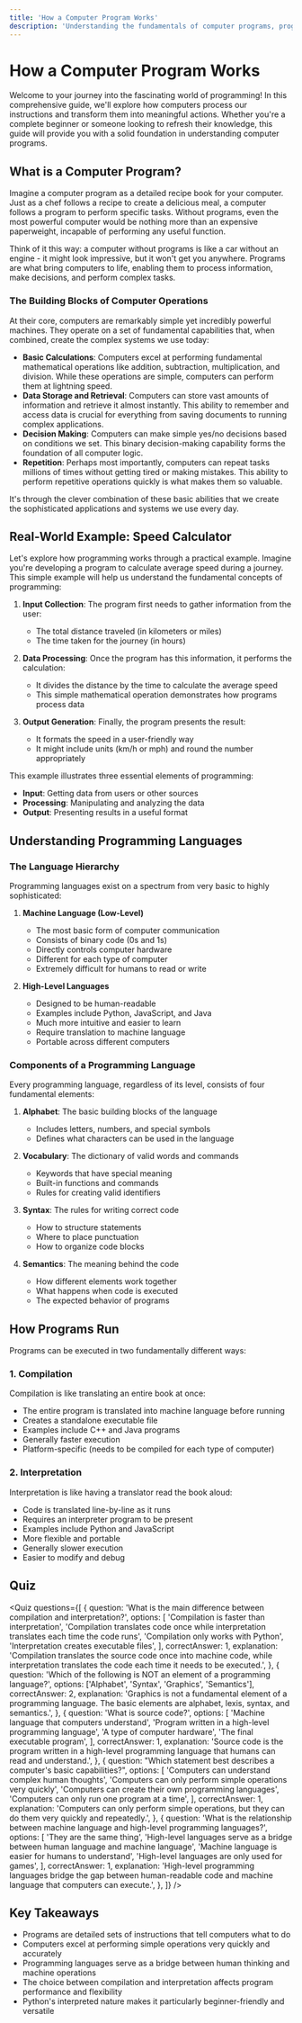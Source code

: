 ```yaml
---
title: 'How a Computer Program Works'
description: 'Understanding the fundamentals of computer programs, programming languages, and execution models'
---
```


# How a Computer Program Works

Welcome to your journey into the fascinating world of programming! In this comprehensive guide, we'll explore how computers process our instructions and transform them into meaningful actions. Whether you're a complete beginner or someone looking to refresh their knowledge, this guide will provide you with a solid foundation in understanding computer programs.

## What is a Computer Program?

Imagine a computer program as a detailed recipe book for your computer. Just as a chef follows a recipe to create a delicious meal, a computer follows a program to perform specific tasks. Without programs, even the most powerful computer would be nothing more than an expensive paperweight, incapable of performing any useful function.

Think of it this way: a computer without programs is like a car without an engine - it might look impressive, but it won't get you anywhere. Programs are what bring computers to life, enabling them to process information, make decisions, and perform complex tasks.

### The Building Blocks of Computer Operations

At their core, computers are remarkably simple yet incredibly powerful machines. They operate on a set of fundamental capabilities that, when combined, create the complex systems we use today:

- **Basic Calculations**: Computers excel at performing fundamental mathematical operations like addition, subtraction, multiplication, and division. While these operations are simple, computers can perform them at lightning speed.
- **Data Storage and Retrieval**: Computers can store vast amounts of information and retrieve it almost instantly. This ability to remember and access data is crucial for everything from saving documents to running complex applications.
- **Decision Making**: Computers can make simple yes/no decisions based on conditions we set. This binary decision-making capability forms the foundation of all computer logic.
- **Repetition**: Perhaps most importantly, computers can repeat tasks millions of times without getting tired or making mistakes. This ability to perform repetitive operations quickly is what makes them so valuable.

It's through the clever combination of these basic abilities that we create the sophisticated applications and systems we use every day.

## Real-World Example: Speed Calculator

Let's explore how programming works through a practical example. Imagine you're developing a program to calculate average speed during a journey. This simple example will help us understand the fundamental concepts of programming:

1. **Input Collection**: The program first needs to gather information from the user:

   - The total distance traveled (in kilometers or miles)
   - The time taken for the journey (in hours)

2. **Data Processing**: Once the program has this information, it performs the calculation:

   - It divides the distance by the time to calculate the average speed
   - This simple mathematical operation demonstrates how programs process data

3. **Output Generation**: Finally, the program presents the result:
   - It formats the speed in a user-friendly way
   - It might include units (km/h or mph) and round the number appropriately

This example illustrates three essential elements of programming:

- **Input**: Getting data from users or other sources
- **Processing**: Manipulating and analyzing the data
- **Output**: Presenting results in a useful format

## Understanding Programming Languages

### The Language Hierarchy

Programming languages exist on a spectrum from very basic to highly sophisticated:

1. **Machine Language (Low-Level)**

   - The most basic form of computer communication
   - Consists of binary code (0s and 1s)
   - Directly controls computer hardware
   - Different for each type of computer
   - Extremely difficult for humans to read or write

2. **High-Level Languages**
   - Designed to be human-readable
   - Examples include Python, JavaScript, and Java
   - Much more intuitive and easier to learn
   - Require translation to machine language
   - Portable across different computers

### Components of a Programming Language

Every programming language, regardless of its level, consists of four fundamental elements:

1. **Alphabet**: The basic building blocks of the language

   - Includes letters, numbers, and special symbols
   - Defines what characters can be used in the language

2. **Vocabulary**: The dictionary of valid words and commands

   - Keywords that have special meaning
   - Built-in functions and commands
   - Rules for creating valid identifiers

3. **Syntax**: The rules for writing correct code

   - How to structure statements
   - Where to place punctuation
   - How to organize code blocks

4. **Semantics**: The meaning behind the code
   - How different elements work together
   - What happens when code is executed
   - The expected behavior of programs

## How Programs Run

Programs can be executed in two fundamentally different ways:

### 1. Compilation

Compilation is like translating an entire book at once:

- The entire program is translated into machine language before running
- Creates a standalone executable file
- Examples include C++ and Java programs
- Generally faster execution
- Platform-specific (needs to be compiled for each type of computer)

### 2. Interpretation

Interpretation is like having a translator read the book aloud:

- Code is translated line-by-line as it runs
- Requires an interpreter program to be present
- Examples include Python and JavaScript
- More flexible and portable
- Generally slower execution
- Easier to modify and debug

## Quiz

<Quiz
  questions={[
    {
      question:
        'What is the main difference between compilation and interpretation?',
      options: [
        'Compilation is faster than interpretation',
        'Compilation translates code once while interpretation translates each time the code runs',
        'Compilation only works with Python',
        'Interpretation creates executable files',
      ],
      correctAnswer: 1,
      explanation:
        'Compilation translates the source code once into machine code, while interpretation translates the code each time it needs to be executed.',
    },
    {
      question:
        'Which of the following is NOT an element of a programming language?',
      options: ['Alphabet', 'Syntax', 'Graphics', 'Semantics'],
      correctAnswer: 2,
      explanation:
        'Graphics is not a fundamental element of a programming language. The basic elements are alphabet, lexis, syntax, and semantics.',
    },
    {
      question: 'What is source code?',
      options: [
        'Machine language that computers understand',
        'Program written in a high-level programming language',
        'A type of computer hardware',
        'The final executable program',
      ],
      correctAnswer: 1,
      explanation:
        'Source code is the program written in a high-level programming language that humans can read and understand.',
    },
    {
      question:
        "Which statement best describes a computer's basic capabilities?",
      options: [
        'Computers can understand complex human thoughts',
        'Computers can only perform simple operations very quickly',
        'Computers can create their own programming languages',
        'Computers can only run one program at a time',
      ],
      correctAnswer: 1,
      explanation:
        'Computers can only perform simple operations, but they can do them very quickly and repeatedly.',
    },
    {
      question:
        'What is the relationship between machine language and high-level programming languages?',
      options: [
        'They are the same thing',
        'High-level languages serve as a bridge between human language and machine language',
        'Machine language is easier for humans to understand',
        'High-level languages are only used for games',
      ],
      correctAnswer: 1,
      explanation:
        'High-level programming languages bridge the gap between human-readable code and machine language that computers can execute.',
    },
  ]}
/>

## Key Takeaways

- Programs are detailed sets of instructions that tell computers what to do
- Computers excel at performing simple operations very quickly and accurately
- Programming languages serve as a bridge between human thinking and machine operations
- The choice between compilation and interpretation affects program performance and flexibility
- Python's interpreted nature makes it particularly beginner-friendly and versatile
